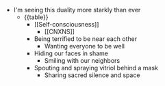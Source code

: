 - I'm seeing this duality more starkly than ever
    - {{table}}
        - [[Self-consciousness]]
            - [[CNXNS]]
        - Being terrified to be near each other
            - Wanting everyone to be well
        - Hiding our faces in shame
            - Smiling with our neighbors
        - Spouting and spraying vitriol behind a mask
            - Sharing sacred silence and space
